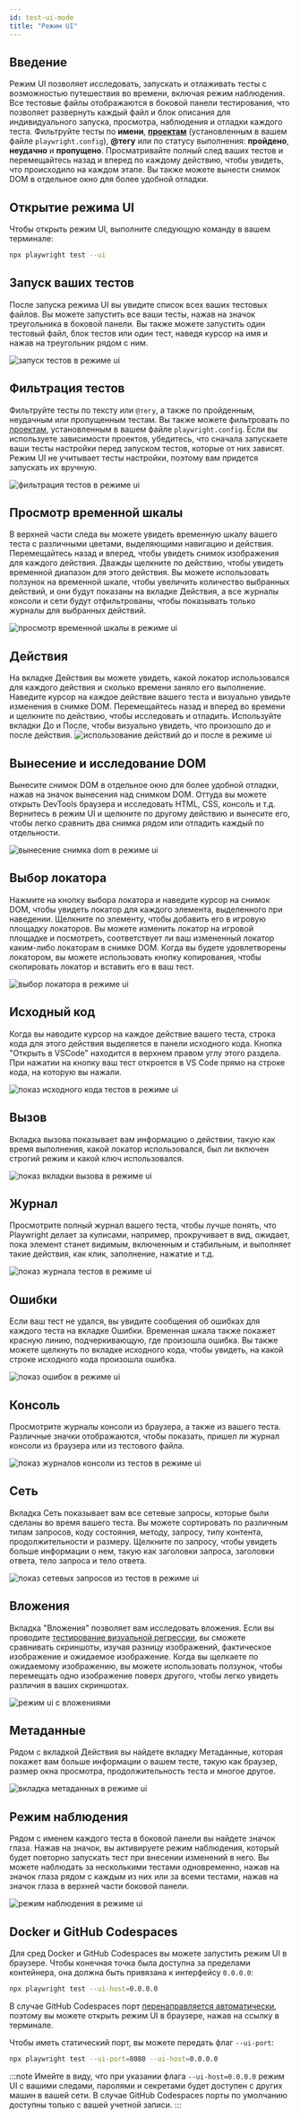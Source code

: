 ```yaml
---
id: test-ui-mode
title: "Режим UI"
---
```



## Введение

Режим UI позволяет исследовать, запускать и отлаживать тесты с возможностью путешествия во времени, включая режим наблюдения. Все тестовые файлы отображаются в боковой панели тестирования, что позволяет развернуть каждый файл и блок описания для индивидуального запуска, просмотра, наблюдения и отладки каждого теста. Фильтруйте тесты по **имени**, [**проектам**](./test-projects) (установленным в вашем файле `playwright.config`), **@тегу** или по статусу выполнения: **пройдено**, **неудачно** и **пропущено**. Просматривайте полный след ваших тестов и перемещайтесь назад и вперед по каждому действию, чтобы увидеть, что происходило на каждом этапе. Вы также можете вынести снимок DOM в отдельное окно для более удобной отладки.

<LiteYouTube id="d0u6XhXknzU" title="Режим UI Playwright" />

## Открытие режима UI

Чтобы открыть режим UI, выполните следующую команду в вашем терминале:

```bash
npx playwright test --ui
```

## Запуск ваших тестов

После запуска режима UI вы увидите список всех ваших тестовых файлов. Вы можете запустить все ваши тесты, нажав на значок треугольника в боковой панели. Вы также можете запустить один тестовый файл, блок тестов или один тест, наведя курсор на имя и нажав на треугольник рядом с ним.

![запуск тестов в режиме ui](https://github.com/microsoft/playwright/assets/13063165/6b87712f-64a5-4d73-a91d-6562b864712c)

## Фильтрация тестов

Фильтруйте тесты по тексту или `@тегу`, а также по пройденным, неудачным или пропущенным тестам. Вы также можете фильтровать по [проектам](./test-projects), установленным в вашем файле `playwright.config`. Если вы используете зависимости проектов, убедитесь, что сначала запускаете ваши тесты настройки перед запуском тестов, которые от них зависят. Режим UI не учитывает тесты настройки, поэтому вам придется запускать их вручную.

![фильтрация тестов в режиме ui](https://github.com/microsoft/playwright/assets/13063165/6f05e589-036d-45d5-9078-38134e1261e4)

## Просмотр временной шкалы

В верхней части следа вы можете увидеть временную шкалу вашего теста с различными цветами, выделяющими навигацию и действия. Перемещайтесь назад и вперед, чтобы увидеть снимок изображения для каждого действия. Дважды щелкните по действию, чтобы увидеть временной диапазон для этого действия. Вы можете использовать ползунок на временной шкале, чтобы увеличить количество выбранных действий, и они будут показаны на вкладке Действия, а все журналы консоли и сети будут отфильтрованы, чтобы показывать только журналы для выбранных действий.

![просмотр временной шкалы в режиме ui](https://github.com/microsoft/playwright/assets/13063165/811a9985-32aa-4a3e-9869-de32053cf468)

## Действия

На вкладке Действия вы можете увидеть, какой локатор использовался для каждого действия и сколько времени заняло его выполнение. Наведите курсор на каждое действие вашего теста и визуально увидьте изменения в снимке DOM. Перемещайтесь назад и вперед во времени и щелкните по действию, чтобы исследовать и отладить. Используйте вкладки До и После, чтобы визуально увидеть, что произошло до и после действия. ![использование действий до и после в режиме ui](https://github.com/microsoft/playwright/assets/13063165/7b22fab5-7346-4b98-8fdd-a78ed280647f)

## Вынесение и исследование DOM

Вынесите снимок DOM в отдельное окно для более удобной отладки, нажав на значок вынесения над снимком DOM. Оттуда вы можете открыть DevTools браузера и исследовать HTML, CSS, консоль и т.д. Вернитесь в режим UI и щелкните по другому действию и вынесите его, чтобы легко сравнить два снимка рядом или отладить каждый по отдельности.

![вынесение снимка dom в режиме ui](https://github.com/microsoft/playwright/assets/13063165/f9f43a0c-78d7-4574-9a58-c69d2ec53c8f)

## Выбор локатора

Нажмите на кнопку выбора локатора и наведите курсор на снимок DOM, чтобы увидеть локатор для каждого элемента, выделенного при наведении. Щелкните по элементу, чтобы добавить его в игровую площадку локаторов. Вы можете изменить локатор на игровой площадке и посмотреть, соответствует ли ваш измененный локатор каким-либо локаторам в снимке DOM. Когда вы будете удовлетворены локатором, вы можете использовать кнопку копирования, чтобы скопировать локатор и вставить его в ваш тест.

![выбор локатора в режиме ui](https://github.com/microsoft/playwright/assets/13063165/9e7eeb84-bd26-4010-8614-75e24b56c716)

## Исходный код

Когда вы наводите курсор на каждое действие вашего теста, строка кода для этого действия выделяется в панели исходного кода. Кнопка "Открыть в VSCode" находится в верхнем правом углу этого раздела. При нажатии на кнопку ваш тест откроется в VS Code прямо на строке кода, на которую вы нажали.

![показ исходного кода тестов в режиме ui](https://github.com/microsoft/playwright/assets/13063165/49b9fa2a-8a57-4044-acaa-0a2ea4784c5c)

## Вызов

Вкладка вызова показывает вам информацию о действии, такую как время выполнения, какой локатор использовался, был ли включен строгий режим и какой ключ использовался.

![показ вкладки вызова в режиме ui](https://github.com/microsoft/playwright/assets/13063165/442314c3-0b16-4400-bf25-c198f8654849)

## Журнал

Просмотрите полный журнал вашего теста, чтобы лучше понять, что Playwright делает за кулисами, например, прокручивает в вид, ожидает, пока элемент станет видимым, включенным и стабильным, и выполняет такие действия, как клик, заполнение, нажатие и т.д.

![показ журнала тестов в режиме ui](https://github.com/microsoft/playwright/assets/13063165/1d214ee5-2c07-414d-a342-f88d0864ac89)

## Ошибки

Если ваш тест не удался, вы увидите сообщения об ошибках для каждого теста на вкладке Ошибки. Временная шкала также покажет красную линию, подчеркивающую, где произошла ошибка. Вы также можете щелкнуть по вкладке исходного кода, чтобы увидеть, на какой строке исходного кода произошла ошибка.

![показ ошибок в режиме ui](https://github.com/microsoft/playwright/assets/13063165/ffca2fd1-5349-41fb-ade9-ace143bb2c58)

## Консоль

Просмотрите журналы консоли из браузера, а также из вашего теста. Различные значки отображаются, чтобы показать, пришел ли журнал консоли из браузера или из тестового файла.

![показ журналов консоли из тестов в режиме ui](https://github.com/microsoft/playwright/assets/13063165/b6a44763-da04-4152-bbac-3369ca4a60ac)

## Сеть

Вкладка Сеть показывает вам все сетевые запросы, которые были сделаны во время вашего теста. Вы можете сортировать по различным типам запросов, коду состояния, методу, запросу, типу контента, продолжительности и размеру. Щелкните по запросу, чтобы увидеть больше информации о нем, такую как заголовки запроса, заголовки ответа, тело запроса и тело ответа.

![показ сетевых запросов из тестов в режиме ui](https://github.com/microsoft/playwright/assets/13063165/946c2722-447a-4005-9518-b4e9b73a8240)

## Вложения

Вкладка "Вложения" позволяет вам исследовать вложения. Если вы проводите [тестирование визуальной регрессии](./test-snapshots.mdx), вы сможете сравнивать скриншоты, изучая разницу изображений, фактическое изображение и ожидаемое изображение. Когда вы щелкаете по ожидаемому изображению, вы можете использовать ползунок, чтобы перемещать одно изображение поверх другого, чтобы легко увидеть различия в ваших скриншотах.

![режим ui с вложениями](https://github.com/microsoft/playwright/assets/13063165/bb83b406-84ed-4380-a96c-0e62d1388093)

## Метаданные

Рядом с вкладкой Действия вы найдете вкладку Метаданные, которая покажет вам больше информации о вашем тесте, такую как браузер, размер окна просмотра, продолжительность теста и многое другое.

![вкладка метаданных в режиме ui](https://github.com/microsoft/playwright/assets/13063165/befff46e-381a-41c2-8259-e47442add425)

## Режим наблюдения

Рядом с именем каждого теста в боковой панели вы найдете значок глаза. Нажав на значок, вы активируете режим наблюдения, который будет повторно запускать тест при внесении изменений в него. Вы можете наблюдать за несколькими тестами одновременно, нажав на значок глаза рядом с каждым из них или за всеми тестами, нажав на значок глаза в верхней части боковой панели.

![режим наблюдения в режиме ui](https://github.com/microsoft/playwright/assets/13063165/20d7d44c-b52d-43ff-8871-8b828671f3da)

## Docker и GitHub Codespaces

Для сред Docker и GitHub Codespaces вы можете запустить режим UI в браузере. Чтобы конечная точка была доступна за пределами контейнера, она должна быть привязана к интерфейсу `0.0.0.0`:

```bash
npx playwright test --ui-host=0.0.0.0
```

В случае GitHub Codespaces порт [перенаправляется автоматически](https://docs.github.com/en/codespaces/developing-in-codespaces/forwarding-ports-in-your-codespace#about-forwarded-ports), поэтому вы можете открыть режим UI в браузере, нажав на ссылку в терминале.

Чтобы иметь статический порт, вы можете передать флаг `--ui-port`:

```bash
npx playwright test --ui-port=8080 --ui-host=0.0.0.0
```

:::note
Имейте в виду, что при указании флага `--ui-host=0.0.0.0` режим UI с вашими следами, паролями и секретами будет доступен с других машин в вашей сети. В случае GitHub Codespaces порты по умолчанию доступны только с вашей учетной записи.
:::

[Accessibility]: /api/class-accessibility.mdx "Accessibility"
[Android]: /api/class-android.mdx "Android"
[AndroidDevice]: /api/class-androiddevice.mdx "AndroidDevice"
[AndroidInput]: /api/class-androidinput.mdx "AndroidInput"
[AndroidSocket]: /api/class-androidsocket.mdx "AndroidSocket"
[AndroidWebView]: /api/class-androidwebview.mdx "AndroidWebView"
[APIRequest]: /api/class-apirequest.mdx "APIRequest"
[APIRequestContext]: /api/class-apirequestcontext.mdx "APIRequestContext"
[APIResponse]: /api/class-apiresponse.mdx "APIResponse"
[APIResponseAssertions]: /api/class-apiresponseassertions.mdx "APIResponseAssertions"
[Browser]: /api/class-browser.mdx "Browser"
[BrowserContext]: /api/class-browsercontext.mdx "BrowserContext"
[BrowserServer]: /api/class-browserserver.mdx "BrowserServer"
[BrowserType]: /api/class-browsertype.mdx "BrowserType"
[CDPSession]: /api/class-cdpsession.mdx "CDPSession"
[Clock]: /api/class-clock.mdx "Clock"
[ConsoleMessage]: /api/class-consolemessage.mdx "ConsoleMessage"
[Coverage]: /api/class-coverage.mdx "Coverage"
[Dialog]: /api/class-dialog.mdx "Dialog"
[Download]: /api/class-download.mdx "Download"
[Electron]: /api/class-electron.mdx "Electron"
[ElectronApplication]: /api/class-electronapplication.mdx "ElectronApplication"
[ElementHandle]: /api/class-elementhandle.mdx "ElementHandle"
[FileChooser]: /api/class-filechooser.mdx "FileChooser"
[Frame]: /api/class-frame.mdx "Frame"
[FrameLocator]: /api/class-framelocator.mdx "FrameLocator"
[GenericAssertions]: /api/class-genericassertions.mdx "GenericAssertions"
[JSHandle]: /api/class-jshandle.mdx "JSHandle"
[Keyboard]: /api/class-keyboard.mdx "Keyboard"
[Locator]: /api/class-locator.mdx "Locator"
[LocatorAssertions]: /api/class-locatorassertions.mdx "LocatorAssertions"
[Logger]: /api/class-logger.mdx "Logger"
[Mouse]: /api/class-mouse.mdx "Mouse"
[Page]: /api/class-page.mdx "Page"
[PageAssertions]: /api/class-pageassertions.mdx "PageAssertions"
[Playwright]: /api/class-playwright.mdx "Playwright"
[PlaywrightAssertions]: /api/class-playwrightassertions.mdx "PlaywrightAssertions"
[Request]: /api/class-request.mdx "Request"
[Response]: /api/class-response.mdx "Response"
[Route]: /api/class-route.mdx "Route"
[Selectors]: /api/class-selectors.mdx "Selectors"
[SnapshotAssertions]: /api/class-snapshotassertions.mdx "SnapshotAssertions"
[TimeoutError]: /api/class-timeouterror.mdx "TimeoutError"
[Touchscreen]: /api/class-touchscreen.mdx "Touchscreen"
[Tracing]: /api/class-tracing.mdx "Tracing"
[Video]: /api/class-video.mdx "Video"
[WebError]: /api/class-weberror.mdx "WebError"
[WebSocket]: /api/class-websocket.mdx "WebSocket"
[WebSocketRoute]: /api/class-websocketroute.mdx "WebSocketRoute"
[Worker]: /api/class-worker.mdx "Worker"
[Fixtures]: /api/class-fixtures.mdx "Fixtures"
[FullConfig]: /api/class-fullconfig.mdx "FullConfig"
[FullProject]: /api/class-fullproject.mdx "FullProject"
[Location]: /api/class-location.mdx "Location"
[Test]: /api/class-test.mdx "Test"
[TestConfig]: /api/class-testconfig.mdx "TestConfig"
[TestInfo]: /api/class-testinfo.mdx "TestInfo"
[TestInfoError]: /api/class-testinfoerror.mdx "TestInfoError"
[TestOptions]: /api/class-testoptions.mdx "TestOptions"
[TestProject]: /api/class-testproject.mdx "TestProject"
[TestStepInfo]: /api/class-teststepinfo.mdx "TestStepInfo"
[WorkerInfo]: /api/class-workerinfo.mdx "WorkerInfo"
[Reporter]: /api/class-reporter.mdx "Reporter"
[Suite]: /api/class-suite.mdx "Suite"
[TestCase]: /api/class-testcase.mdx "TestCase"
[TestError]: /api/class-testerror.mdx "TestError"
[TestResult]: /api/class-testresult.mdx "TestResult"
[TestStep]: /api/class-teststep.mdx "TestStep"
[Element]: https://developer.mozilla.org/en-US/docs/Web/API/element "Element"
[EvaluationArgument]: /evaluating.mdx#evaluation-argument "EvaluationArgument"
[Promise]: https://developer.mozilla.org/en-US/docs/Web/JavaScript/Reference/Global_Objects/Promise "Promise"
[iterator]: https://developer.mozilla.org/en-US/docs/Web/JavaScript/Reference/Iteration_protocols "Iterator"
[origin]: https://developer.mozilla.org/en-US/docs/Glossary/Origin "Origin"
[selector]: https://developer.mozilla.org/en-US/docs/Web/CSS/CSS_Selectors "selector"
[Serializable]: https://developer.mozilla.org/en-US/docs/Web/JavaScript/Reference/Global_Objects/JSON/stringify#Description "Serializable"
[UIEvent.detail]: https://developer.mozilla.org/en-US/docs/Web/API/UIEvent/detail "UIEvent.detail"
[UnixTime]: https://en.wikipedia.org/wiki/Unix_time "Unix Time"
[xpath]: https://developer.mozilla.org/en-US/docs/Web/XPath "xpath"

[Array]: https://developer.mozilla.org/en-US/docs/Web/JavaScript/Reference/Global_Objects/Array "Array"
[boolean]: https://developer.mozilla.org/en-US/docs/Web/JavaScript/Data_structures#Boolean_type "Boolean"
[Buffer]: https://nodejs.org/api/buffer.html#buffer_class_buffer "Buffer"
[ChildProcess]: https://nodejs.org/api/child_process.html "ChildProcess"
[Date]: https://developer.mozilla.org/en-US/docs/Web/JavaScript/Reference/Global_Objects/Date "Date"
[Error]: https://nodejs.org/api/errors.html#errors_class_error "Error"
[EventEmitter]: https://nodejs.org/api/events.html#events_class_eventemitter "EventEmitter"
[function]: https://developer.mozilla.org/en-US/docs/Web/JavaScript/Reference/Global_Objects/Function "Function"
[FormData]: https://developer.mozilla.org/en-US/docs/Web/API/FormData "FormData"
[Map]: https://developer.mozilla.org/en-US/docs/Web/JavaScript/Reference/Global_Objects/Map "Map"
[Metadata]: https://developer.mozilla.org/en-US/docs/Web/JavaScript/Reference/Global_Objects/Object "Object&lt;string, any&gt;"
[null]: https://developer.mozilla.org/en-US/docs/Web/JavaScript/Reference/Global_Objects/null "null"
[number]: https://developer.mozilla.org/en-US/docs/Web/JavaScript/Data_structures#Number_type "Number"
[Object]: https://developer.mozilla.org/en-US/docs/Web/JavaScript/Reference/Global_Objects/Object "Object"
[Promise]: https://developer.mozilla.org/en-US/docs/Web/JavaScript/Reference/Global_Objects/Promise "Promise"
[Readable]: https://nodejs.org/api/stream.html#stream_class_stream_readable "Readable"
[ReadStream]: https://nodejs.org/api/fs.html#class-fsreadstream "ReadStream"
[RegExp]: https://developer.mozilla.org/en-US/docs/Web/JavaScript/Reference/Global_Objects/RegExp "RegExp"
[string]: https://developer.mozilla.org/en-US/docs/Web/JavaScript/Data_structures#String_type "string"
[void]: https://developer.mozilla.org/en-US/docs/Web/JavaScript/Reference/Global_Objects/undefined "void"
[URL]: https://nodejs.org/api/url.html "URL"
[URLSearchParams]: https://developer.mozilla.org/en-US/docs/Web/API/URLSearchParams "URLSearchParams"

[all available image tags]: https://mcr.microsoft.com/en-us/product/playwright/about "all available image tags"
[Microsoft Artifact Registry]: https://mcr.microsoft.com/en-us/product/playwright/about "Microsoft Artifact Registry"
[Dockerfile.noble]: https://github.com/microsoft/playwright/blob/main/utils/docker/Dockerfile.noble "Dockerfile.noble"